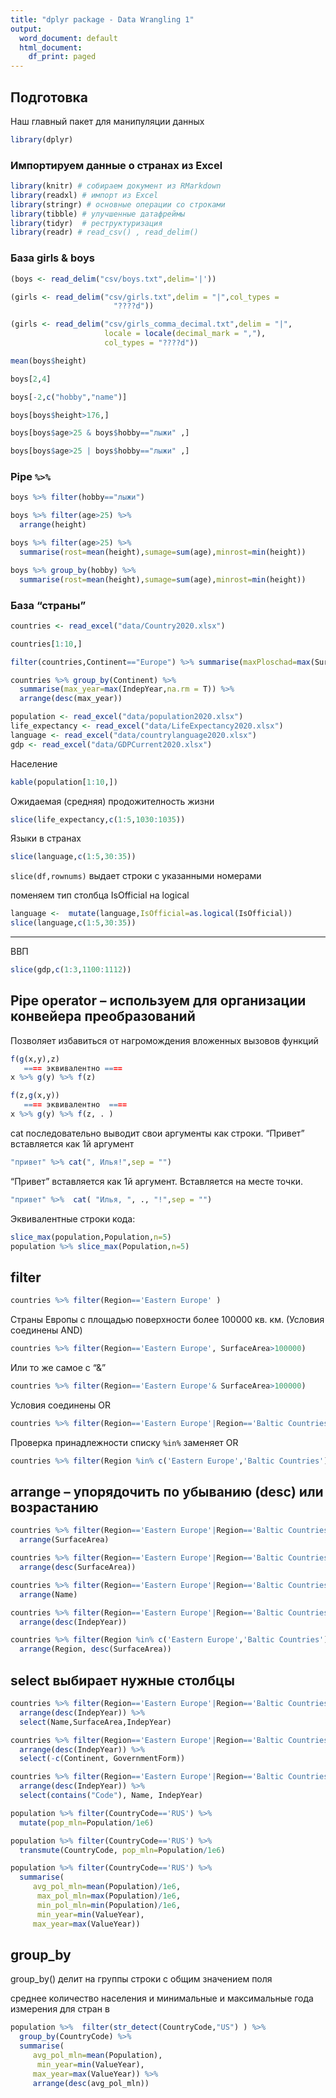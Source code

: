 ```yaml
---
title: "dplyr package - Data Wrangling 1"
output:
  word_document: default
  html_document:
    df_print: paged
---
```


## Подготовка 


Наш главный пакет для манипуляции данных

```r
library(dplyr)
```


### Импортируем данные о странах из Excel

```r
library(knitr) # собираем документ из RMarkdown
library(readxl) # импорт из Excel
library(stringr) # основные операции со строками
library(tibble) # улучшенные датафреймы
library(tidyr)  # реструктуризация
library(readr) # read_csv() , read_delim()

```


### База girls & boys
```r
(boys <- read_delim("csv/boys.txt",delim='|'))
```

```r
(girls <- read_delim("csv/girls.txt",delim = "|",col_types =
                       "????d"))
```
```r
(girls <- read_delim("csv/girls_comma_decimal.txt",delim = "|",
                     locale = locale(decimal_mark = ","), 
                     col_types = "????d"))
```

```r
mean(boys$height)
```
```r
boys[2,4]
```
```r
boys[-2,c("hobby","name")]
```

```r
boys[boys$height>176,]
```
```r
boys[boys$age>25 & boys$hobby=="лыжи" ,]
```
```r
boys[boys$age>25 | boys$hobby=="лыжи" ,]
```
### Pipe `%>%`



```r
boys %>% filter(hobby=="лыжи")
```
```r
boys %>% filter(age>25) %>% 
  arrange(height)
```
```r
boys %>% filter(age>25) %>% 
  summarise(rost=mean(height),sumage=sum(age),minrost=min(height))
```
```r
boys %>% group_by(hobby) %>% 
  summarise(rost=mean(height),sumage=sum(age),minrost=min(height))
```


### База "страны"


```r
countries <- read_excel("data/Country2020.xlsx")

countries[1:10,]
```

```r
filter(countries,Continent=="Europe") %>% summarise(maxPloschad=max(SurfaceArea)) 
```
```r
countries %>% group_by(Continent) %>% 
  summarise(max_year=max(IndepYear,na.rm = T)) %>% 
  arrange(desc(max_year))
```



```r
population <- read_excel("data/population2020.xlsx")
life_expectancy <- read_excel("data/LifeExpectancy2020.xlsx")
language <- read_excel("data/countrylanguage2020.xlsx")
gdp <- read_excel("data/GDPCurrent2020.xlsx")
```

Население 
```r
kable(population[1:10,])
```

Ожидаемая (средняя) продожителность жизни

```r
slice(life_expectancy,c(1:5,1030:1035))
```
Языки в странах

```r
slice(language,c(1:5,30:35))
```


`slice(df,rownums)`  выдает строки с указанными номерами




поменяем тип столбца IsOfficial на logical

```r
language <-  mutate(language,IsOfficial=as.logical(IsOfficial)) 
slice(language,c(1:5,30:35))
```


* * *


ВВП

```r
slice(gdp,c(1:3,1100:1112))
```



## Pipe operator -- используем для организации конвейера преобразований

Позволяет избавиться от нагромождения вложенных вызовов функций 

```r
f(g(x,y),z)
   ==== эквивалентно ==== 
x %>% g(y) %>% f(z)

f(z,g(x,y))
   ==== эквивалентно  ==== 
x %>% g(y) %>% f(z, . )
```
cat последовательно выводит свои аргументы как строки. "Привет" вставляется как 1й аргумент

```r
"привет" %>% cat(", Илья!",sep = "")
```

"Привет" вставляется как 1й аргумент. Вставляется на месте точки.

                          
```r
"привет" %>%  cat( "Илья, ", ., "!",sep = "")
```


Эквивалентные строки кода:

```r
slice_max(population,Population,n=5)
population %>% slice_max(Population,n=5)
```



## filter 

```r
countries %>% filter(Region=='Eastern Europe' )
```


Страны Европы с площадью поверхности  более 100000 кв. км.
(Условия соединены AND)

```r
countries %>% filter(Region=='Eastern Europe', SurfaceArea>100000)
```

Или то же самое c "&"

```r
countries %>% filter(Region=='Eastern Europe'& SurfaceArea>100000)
```

Условия соединены OR


```r
countries %>% filter(Region=='Eastern Europe'|Region=='Baltic Countries', SurfaceArea<100000)
```

Проверка принадлежности списку `%in%` заменяет OR

```r
countries %>% filter(Region %in% c('Eastern Europe','Baltic Countries'), SurfaceArea<100000)
```

## arrange -- упорядочить по убыванию (desc) или возрастанию


```r
countries %>% filter(Region=='Eastern Europe'|Region=='Baltic Countries', SurfaceArea<100000) %>% 
  arrange(SurfaceArea)

```

```r
countries %>% filter(Region=='Eastern Europe'|Region=='Baltic Countries', SurfaceArea<100000) %>% 
  arrange(desc(SurfaceArea))


```



```r
countries %>% filter(Region=='Eastern Europe'|Region=='Baltic Countries', SurfaceArea<100000) %>% 
  arrange(Name)
```




```r
countries %>% filter(Region=='Eastern Europe'|Region=='Baltic Countries', SurfaceArea<100000) %>% 
  arrange(desc(IndepYear))
```


```r
countries %>% filter(Region %in% c('Eastern Europe','Baltic Countries')) %>%
  arrange(Region, desc(SurfaceArea))
```


## select выбирает нужные столбцы



```r
countries %>% filter(Region=='Eastern Europe'|Region=='Baltic Countries', SurfaceArea<100000) %>% 
  arrange(desc(IndepYear)) %>% 
  select(Name,SurfaceArea,IndepYear)
```
```r
countries %>% filter(Region=='Eastern Europe'|Region=='Baltic Countries', SurfaceArea<100000) %>% 
  arrange(desc(IndepYear)) %>% 
  select(-c(Continent, GovernmentForm))
```


```r
countries %>% filter(Region=='Eastern Europe'|Region=='Baltic Countries', SurfaceArea<100000) %>% 
  arrange(desc(IndepYear)) %>% 
  select(contains("Code"), Name, IndepYear)
```


```r
population %>% filter(CountryCode=='RUS') %>% 
  mutate(pop_mln=Population/1e6)
```


```r
population %>% filter(CountryCode=='RUS') %>% 
  transmute(CountryCode, pop_mln=Population/1e6)
```



```r
population %>% filter(CountryCode=='RUS') %>% 
  summarise(
     avg_pol_mln=mean(Population)/1e6,
      max_pol_mln=max(Population)/1e6,
      min_pol_mln=min(Population)/1e6,
      min_year=min(ValueYear),
     max_year=max(ValueYear))
```
## group_by



group_by() делит на группы строки с общим значением поля




среднее количество населения и минимальные и максимальные года измерения для стран в  

```r
population %>%  filter(str_detect(CountryCode,"US") ) %>% 
  group_by(CountryCode) %>% 
  summarise(
     avg_pol_mln=mean(Population),
      min_year=min(ValueYear),
     max_year=max(ValueYear)) %>% 
     arrange(desc(avg_pol_mln))
```